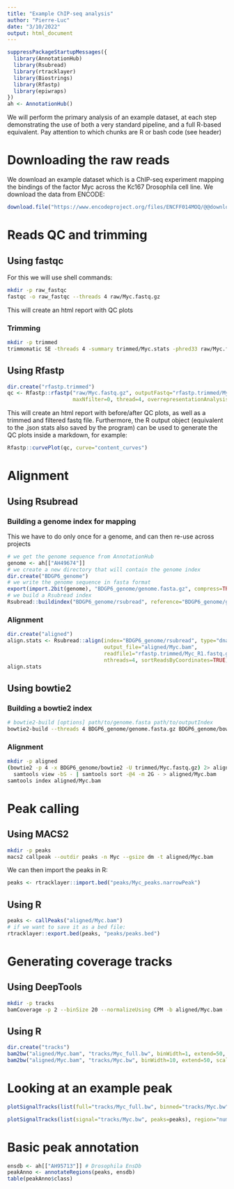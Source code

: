 ```yaml
---
title: "Example ChIP-seq analysis"
author: "Pierre-Luc"
date: "3/10/2022"
output: html_document
---
```


```r
suppressPackageStartupMessages({
  library(AnnotationHub)
  library(Rsubread)
  library(rtracklayer)
  library(Biostrings)
  library(Rfastp)
  library(epiwraps)
})
ah <- AnnotationHub()
```

We will perform the primary analysis of an example dataset, at each step demonstrating the use of both a very standard pipeline, and a full R-based equivalent. Pay attention to which chunks are R or bash code (see header)

# Downloading the raw reads

We download an example dataset which is a ChIP-seq experiment mapping the bindings
of the factor Myc across the Kc167 Drosophila cell line.
We download the data from ENCODE:

```r
download.file("https://www.encodeproject.org/files/ENCFF014MOQ/@@download/ENCFF014MOQ.fastq.gz", dest="raw/Myc.fastq.gz")
```

# Reads QC and trimming

## Using fastqc 

For this we will use shell commands:

```bash
mkdir -p raw_fastqc
fastqc -o raw_fastqc --threads 4 raw/Myc.fastq.gz
```

This will create an html report with QC plots

### Trimming

```bash
mkdir -p trimmed
trimmomatic SE -threads 4 -summary trimmed/Myc.stats -phred33 raw/Myc.fastq.gz trimmed/Myc.fastq.gz ILLUMINACLIP:TruSeq3-SE:2:15:4:4:true LEADING:20 TRAILING:20 SLIDINGWINDOW:4:15 MINLEN:25
```

## Using Rfastp

```r
dir.create("rfastp.trimmed")
qc <- Rfastp::rfastp("raw/Myc.fastq.gz", outputFastq="rfastp.trimmed/Myc", 
                     maxNfilter=0, thread=4, overrepresentationAnalysis=TRUE)
```

This will create an html report with before/after QC plots, as well as a trimmed
and filtered fastq file. Furthermore, the R output object (equivalent to the .json 
stats also saved by the program) can be used to generate the QC plots inside a
markdown, for example:

```r
Rfastp::curvePlot(qc, curve="content_curves")
```


# Alignment

## Using Rsubread

### Building a genome index for mapping

This we have to do only once for a genome, and can then re-use across projects

```r
# we get the genome sequence from AnnotationHub
genome <- ah[["AH49674"]]
# we create a new directory that will contain the genome index
dir.create("BDGP6_genome")
# we write the genome sequence in fasta format
export(import.2bit(genome), "BDGP6_genome/genome.fasta.gz", compress=TRUE)
# we build a Rsubread index
Rsubread::buildindex("BDGP6_genome/rsubread", reference="BDGP6_genome/genome.fasta.gz")
```

### Alignment

```r
dir.create("aligned")
align.stats <- Rsubread::align(index="BDGP6_genome/rsubread", type="dna",
                               output_file="aligned/Myc.bam",
                               readfile1="rfastp.trimmed/Myc_R1.fastq.gz", 
                               nthreads=4, sortReadsByCoordinates=TRUE)
align.stats
```


## Using bowtie2

### Building a bowtie2 index

```bash
# bowtie2-build [options] path/to/genome.fasta path/to/outputIndex
bowtie2-build --threads 4 BDGP6_genome/genome.fasta.gz BDGP6_genome/bowtie2
```

### Alignment

```bash
mkdir -p aligned
(bowtie2 -p 4 -x BDGP6_genome/bowtie2 -U trimmed/Myc.fastq.gz) 2> aligned/Myc.bowtie2 |\
  samtools view -bS - | samtools sort -@4 -m 2G - > aligned/Myc.bam
samtools index aligned/Myc.bam
```

# Peak calling

## Using MACS2

```bash
mkdir -p peaks
macs2 callpeak --outdir peaks -n Myc --gsize dm -t aligned/Myc.bam
```

We can then import the peaks in R:

```r
peaks <- rtracklayer::import.bed("peaks/Myc_peaks.narrowPeak")
```


## Using R

```r
peaks <- callPeaks("aligned/Myc.bam")
# if we want to save it as a bed file:
rtracklayer::export.bed(peaks, "peaks/peaks.bed")
```


# Generating coverage tracks

## Using DeepTools

```bash
mkdir -p tracks
bamCoverage -p 2 --binSize 20 --normalizeUsing CPM -b aligned/Myc.bam -o tracks/Myc.bw
```


## Using R

```r
dir.create("tracks")
bam2bw("aligned/Myc.bam", "tracks/Myc_full.bw", binWidth=1, extend=50, scaling=TRUE)
bam2bw("aligned/Myc.bam", "tracks/Myc.bw", binWidth=10, extend=50, scaling=TRUE)
```

# Looking at an example peak

```r
plotSignalTracks(list(full="tracks/Myc_full.bw", binned="tracks/Myc.bw", peaks=peaks), region=peaks[1], extend=500)
```


```r
plotSignalTracks(list(signal="tracks/Myc.bw", peaks=peaks), region="numb", ensdb=ensdb)
```



# Basic peak annotation

```r
ensdb <- ah[["AH95713"]] # Drosophila EnsDb
peakAnno <- annotateRegions(peaks, ensdb)
table(peakAnno$class)
```

